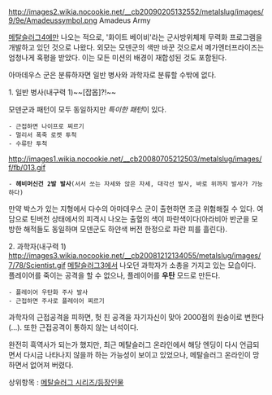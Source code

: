 http://images2.wikia.nocookie.net/__cb20090205132552/metalslug/images/9/9e/Amadeussymbol.png
Amadeus Army

[[메탈슬러그4]]에만 나오는 적으로, '화이트 베이비'라는 군사방위체제 무력화 프로그램을 개발하고 있던 것으로 나왔다. 외모는 모덴군의 색만 바꾼 것으로서 메가엔터프라이즈는 엄청나게 혹평을 받았다. 이는 모든 미션의 배경이 재합성된 것도 포함된다.

아마데우스 군은 분류하자면 일반 병사와 과학자로 분류할 수밖에 없다.

1. 일반 병사(내구력 1)~~[잡몹]?!~~

모덴군과 패턴이 모두 동일하지만 ''특이한 패턴''이 있다.

 - 근접하면 나이프로 찌르기
 - 멀리서 폭죽 로켓 투척
 - 수류탄 투척
http://images1.wikia.nocookie.net/__cb20080705212503/metalslug/images/f/fb/013.gif
 - '''헤비머신건 2발 발사'''(서서 쏘는 자세와 앉은 자세, 대각선 발사, 바로 위까지 발사가 가능하다)

만약 박스가 있는 지형에서 다수의 아마데우스 군이 출현하면 조금 위험해질 수 있다. 여담으로 틴버전 상태에서의 피격시 나오는 출혈의 색이 파란색이다(아라비아 반군을 모방한 해적들도 동일하며 모덴군도 하얀색 버전 한정으로 파란 피를 흘린다).

2. 과학자(내구력 1)
http://images3.wikia.nocookie.net/__cb20081212134055/metalslug/images/7/78/Scientist.gif
[[메탈슬러그3]]에서 나오던 과학자가 소총을 가지고 있는 모습이다. 플레이어를 죽이는 공격을 할 수 없으나, 플레이어를 '''우탄''' 모드로 만든다.

 - 플레이어 우탄화 주사 발사
 - 근접하면 주사로 플레이어 찌르기

과학자의 근접공격을 피하면, 헛 친 공격을 자기자신이 맞아 2000점의 원숭이로 변한다(…). 또한 근접공격이 통하지 않는 녀석이다.

완전히 흑역사가 되는가 했지만, 최근 메탈슬러그 온라인에서 해당 엔딩이 다시 언급되면서 다시금 나타나지 않을까 하는 가능성이 보이고 있었으나, 메탈슬러그 온라인이 망하면서 없어져 버렸다.

상위항목 : [[메탈슬러그 시리즈/등장인물]]
